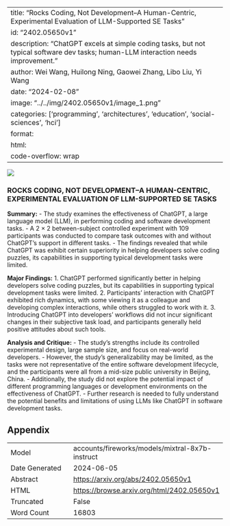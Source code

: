 
---
title: "Rocks Coding, Not Development--A Human-Centric, Experimental Evaluation of LLM-Supported SE Tasks"
id: "2402.05650v1"
description: "ChatGPT excels at simple coding tasks, but not typical software dev tasks; human-LLM interaction needs improvement."
author: Wei Wang, Huilong Ning, Gaowei Zhang, Libo Liu, Yi Wang
date: "2024-02-08"
image: "../../img/2402.05650v1/image_1.png"
categories: ['programming', 'architectures', 'education', 'social-sciences', 'hci']
format:
  html:
    code-overflow: wrap
---

![](../../img/2402.05650v1/image_1.png)

### ROCKS CODING, NOT DEVELOPMENT–A HUMAN-CENTRIC, EXPERIMENTAL EVALUATION OF LLM-SUPPORTED SE TASKS

**Summary:**
- The study examines the effectiveness of ChatGPT, a large language model (LLM), in performing coding and software development tasks.
- A 2 × 2 between-subject controlled experiment with 109 participants was conducted to compare task outcomes with and without ChatGPT's support in different tasks.
- The findings revealed that while ChatGPT was exhibit certain superiority in helping developers solve coding puzzles, its capabilities in supporting typical development tasks were limited.

**Major Findings:**
1. ChatGPT performed significantly better in helping developers solve coding puzzles, but its capabilities in supporting typical development tasks were limited.
2. Participants' interaction with ChatGPT exhibited rich dynamics, with some viewing it as a colleague and developing complex interactions, while others struggled to work with it.
3. Introducing ChatGPT into developers' workflows did not incur significant changes in their subjective task load, and participants generally held positive attitudes about such tools.

**Analysis and Critique:**
- The study's strengths include its controlled experimental design, large sample size, and focus on real-world developers.
- However, the study's generalizability may be limited, as the tasks were not representative of the entire software development lifecycle, and the participants were all from a mid-size public university in Beijing, China.
- Additionally, the study did not explore the potential impact of different programming languages or development environments on the effectiveness of ChatGPT.
- Further research is needed to fully understand the potential benefits and limitations of using LLMs like ChatGPT in software development tasks.

## Appendix

|          |          |
|----------|----------|
| Model     | accounts/fireworks/models/mixtral-8x7b-instruct       |
| Date Generated     | 2024-06-05       |
| Abstract | [https://arxiv.org/abs/2402.05650v1](https://arxiv.org/abs/2402.05650v1)        |
| HTML     | [https://browse.arxiv.org/html/2402.05650v1](https://browse.arxiv.org/html/2402.05650v1)       |
| Truncated       | False       |
| Word Count       | 16803       |